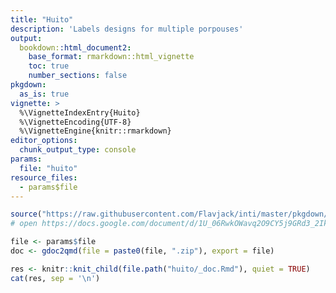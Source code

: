 ```yaml
---
title: "Huito"
description: 'Labels designs for multiple porpouses'
output:
  bookdown::html_document2:
    base_format: rmarkdown::html_vignette
    toc: true
    number_sections: false
pkgdown:
  as_is: true
vignette: >
  %\VignetteIndexEntry{Huito}
  %\VignetteEncoding{UTF-8}
  %\VignetteEngine{knitr::rmarkdown}
editor_options: 
  chunk_output_type: console
params:
  file: "huito"
resource_files:
  - params$file
---
```


```r
source("https://raw.githubusercontent.com/Flavjack/inti/master/pkgdown/favicon/docs.r")
# open https://docs.google.com/document/d/1U_06RwkOWavq2O9CY5j9GRd3_2Ik8OTrfszK-ccbGmQ/edit
```

```r
file <- params$file
doc <- gdoc2qmd(file = paste0(file, ".zip"), export = file)
```

```r
res <- knitr::knit_child(file.path("huito/_doc.Rmd"), quiet = TRUE)
cat(res, sep = '\n')
```
